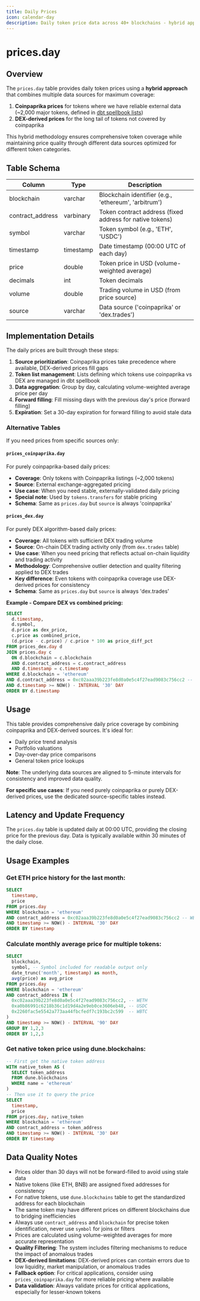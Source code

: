 ```yaml
---
title: Daily Prices
icon: calendar-day
description: Daily token price data across 40+ blockchains - hybrid approach combining centralized exchange and decentralized exchange data for comprehensive coverage
---
```


# prices.day

## Overview

The `prices.day` table provides daily token prices using a **hybrid approach** that combines multiple data sources for maximum coverage:

1. **Coinpaprika prices** for tokens where we have reliable external data (~2,000 major tokens, defined in [dbt spellbook lists](https://github.com/duneanalytics/spellbook/tree/main/dbt_subprojects/tokens/models/prices))
2. **DEX-derived prices** for the long tail of tokens not covered by coinpaprika

This hybrid methodology ensures comprehensive token coverage while maintaining price quality through different data sources optimized for different token categories.

## Table Schema

| Column | Type | Description |
|--------|------|-------------|
| blockchain | varchar | Blockchain identifier (e.g., 'ethereum', 'arbitrum') |
| contract_address | varbinary | Token contract address (fixed address for native tokens) |
| symbol | varchar | Token symbol (e.g., 'ETH', 'USDC') |
| timestamp | timestamp | Date timestamp (00:00 UTC of each day) |
| price | double | Token price in USD (volume-weighted average) |
| decimals | int | Token decimals |
| volume | double | Trading volume in USD (from price source) |
| source | varchar | Data source ('coinpaprika' or 'dex.trades') |

## Implementation Details

The daily prices are built through these steps:

1. **Source prioritization**: Coinpaprika prices take precedence where available, DEX-derived prices fill gaps
2. **Token list management**: Lists defining which tokens use coinpaprika vs DEX are managed in dbt spellbook
3. **Data aggregation**: Group by day, calculating volume-weighted average price per day  
4. **Forward filling**: Fill missing days with the previous day's price (forward filling)
5. **Expiration**: Set a 30-day expiration for forward filling to avoid stale data

### Alternative Tables

If you need prices from specific sources only:

#### `prices_coinpaprika.day`
For purely coinpaprika-based daily prices:
- **Coverage**: Only tokens with Coinpaprika listings (~2,000 tokens)
- **Source**: External exchange-aggregated pricing
- **Use case**: When you need stable, externally-validated daily pricing
- **Special note**: Used by `tokens.transfers` for stable pricing
- **Schema**: Same as `prices.day` but `source` is always 'coinpaprika'

#### `prices_dex.day` 
For purely DEX algorithm-based daily prices:
- **Coverage**: All tokens with sufficient DEX trading volume
- **Source**: On-chain DEX trading activity only (from `dex.trades` table)
- **Use case**: When you need pricing that reflects actual on-chain liquidity and trading activity
- **Methodology**: Comprehensive outlier detection and quality filtering applied to DEX trades
- **Key difference**: Even tokens with coinpaprika coverage use DEX-derived prices for consistency
- **Schema**: Same as `prices.day` but `source` is always 'dex.trades'

**Example - Compare DEX vs combined pricing:**
```sql
SELECT
  d.timestamp,
  d.symbol,
  d.price as dex_price,
  c.price as combined_price,
  (d.price - c.price) / c.price * 100 as price_diff_pct
FROM prices_dex.day d
JOIN prices.day c 
  ON d.blockchain = c.blockchain 
  AND d.contract_address = c.contract_address 
  AND d.timestamp = c.timestamp
WHERE d.blockchain = 'ethereum'
AND d.contract_address = 0xc02aaa39b223fe8d0a0e5c4f27ead9083c756cc2 -- WETH
AND d.timestamp >= NOW() - INTERVAL '30' DAY
ORDER BY d.timestamp
```

## Usage

This table provides comprehensive daily price coverage by combining coinpaprika and DEX-derived sources. It's ideal for:

- Daily price trend analysis
- Portfolio valuations
- Day-over-day price comparisons
- General token price lookups

**Note**: The underlying data sources are aligned to 5-minute intervals for consistency and improved data quality.

**For specific use cases**: If you need purely coinpaprika or purely DEX-derived prices, use the dedicated source-specific tables instead.

## Latency and Update Frequency

The `prices.day` table is updated daily at 00:00 UTC, providing the closing price for the previous day. Data is typically available within 30 minutes of the daily close.

## Usage Examples

### Get ETH price history for the last month:
```sql
SELECT
  timestamp,
  price
FROM prices.day
WHERE blockchain = 'ethereum'
AND contract_address = 0xc02aaa39b223fe8d0a0e5c4f27ead9083c756cc2 -- WETH
AND timestamp >= NOW() - INTERVAL '30' DAY
ORDER BY timestamp
```

### Calculate monthly average price for multiple tokens:
```sql
SELECT
  blockchain,
  symbol, -- Symbol included for readable output only
  date_trunc('month', timestamp) as month,
  avg(price) as avg_price
FROM prices.day
WHERE blockchain = 'ethereum'
AND contract_address IN (
  0xc02aaa39b223fe8d0a0e5c4f27ead9083c756cc2, -- WETH
  0xa0b86991c6218b36c1d19d4a2e9eb0ce3606eb48, -- USDC
  0x2260fac5e5542a773aa44fbcfedf7c193bc2c599  -- WBTC
)
AND timestamp >= NOW() - INTERVAL '90' DAY
GROUP BY 1,2,3
ORDER BY 1,2,3
```

### Get native token price using dune.blockchains:
```sql
-- First get the native token address
WITH native_token AS (
  SELECT token_address
  FROM dune.blockchains
  WHERE name = 'ethereum'
)
-- Then use it to query the price
SELECT
  timestamp,
  price
FROM prices.day, native_token
WHERE blockchain = 'ethereum'
AND contract_address = token_address
AND timestamp >= NOW() - INTERVAL '30' DAY
ORDER BY timestamp
```

## Data Quality Notes

- Prices older than 30 days will not be forward-filled to avoid using stale data
- Native tokens (like ETH, BNB) are assigned fixed addresses for consistency
- For native tokens, use `dune.blockchains` table to get the standardized address for each blockchain
- The same token may have different prices on different blockchains due to bridging inefficiencies
- Always use `contract_address` and `blockchain` for precise token identification, never use `symbol` for joins or filters
- Prices are calculated using volume-weighted averages for more accurate representation
- **Quality Filtering**: The system includes filtering mechanisms to reduce the impact of anomalous trades
- **DEX-derived limitations**: DEX-derived prices can contain errors due to low liquidity, market manipulation, or anomalous trades
- **Fallback option**: For critical applications, consider using `prices_coinpaprika.day` for more reliable pricing where available
- **Data validation**: Always validate prices for critical applications, especially for lesser-known tokens